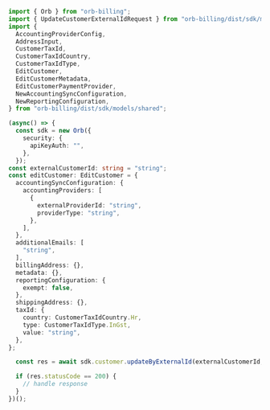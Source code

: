 ```typescript UpdateByExternalId.ts
import { Orb } from "orb-billing";
import { UpdateCustomerExternalIdRequest } from "orb-billing/dist/sdk/models/operations";
import {
  AccountingProviderConfig,
  AddressInput,
  CustomerTaxId,
  CustomerTaxIdCountry,
  CustomerTaxIdType,
  EditCustomer,
  EditCustomerMetadata,
  EditCustomerPaymentProvider,
  NewAccountingSyncConfiguration,
  NewReportingConfiguration,
} from "orb-billing/dist/sdk/models/shared";

(async() => {
  const sdk = new Orb({
    security: {
      apiKeyAuth: "",
    },
  });
const externalCustomerId: string = "string";
const editCustomer: EditCustomer = {
  accountingSyncConfiguration: {
    accountingProviders: [
      {
        externalProviderId: "string",
        providerType: "string",
      },
    ],
  },
  additionalEmails: [
    "string",
  ],
  billingAddress: {},
  metadata: {},
  reportingConfiguration: {
    exempt: false,
  },
  shippingAddress: {},
  taxId: {
    country: CustomerTaxIdCountry.Hr,
    type: CustomerTaxIdType.InGst,
    value: "string",
  },
};

  const res = await sdk.customer.updateByExternalId(externalCustomerId, editCustomer);

  if (res.statusCode == 200) {
    // handle response
  }
})();
```
